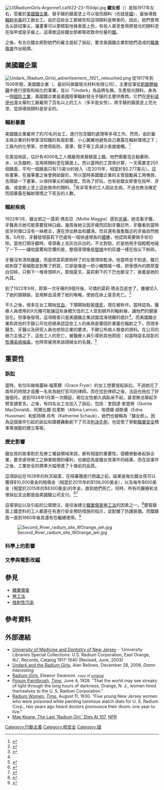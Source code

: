 [[File:USRadiumGirls-Argonne1,ca1922-23-150dpi.jpg|right]]
'''鐳女郎'''（{{lang-en|Radium Girls}}）是指1917年左右，受雇於[[美國鐳企業|美國鐳企業]]、替手錶的錶面塗上可以發亮顏料（也就是[[鐳|鐳]]）、最後導致[[急性辐射综合症|輻射中毒]]的工廠女工。由於這些女工都被告知這項顏料是無害的，因此，她們會用舌尖舔拭筆尖，讓畫筆可以更精製地替表面上色，有些人甚至會用將發光的顏料塗在指甲或是牙齒上。這導致這些鐳女郎都吸收致命份量的[[鐳|鐳]]。

之後，有五位鐳女郎對她們的雇主提起了訴訟，要求美國鐳企業對她們造成的[[職業傷害|職業傷害]]作出賠償。

== 美國鐳企業 ==
{{Main|美國鐳企業}}
[[File:Undark_(Radium_Girls)_advertisement,_1921,_retouched.png|right]]
從1917年到1926年間，美國鐳企業（{{lang|en|United States Radium Corporation}}，最初叫做鐳發光材料有限公司），主要從事從[[釩酸鉀鈾礦|釩酸鉀鈾礦]]中進行提取和純化的事業，並以「Undark」為品牌名稱，生產發光顏料。身為一個[[國防工業|國防工業]]，美國鐳企業是美國陸軍輻射發光手錶的主要供應商。它們在[[伊利诺伊州|伊利诺伊州]]渥太華的工廠雇用了百名以上的工人（多半是女性），將手錶的錶面塗上亮光漆，並誤導說顏料是安全的。

=== 輻射暴露 ===
美國鐳企業雇用了約70名的女工，進行包含鐳的處理等多項工作。然而，由於雇主與企業的科學家深知鐳的負面影響，小心翼翼地避免自己暴露在輻射環境之下；工廠內的化學家，亦使用鉛防、面罩、鉗子等工具減少直接接觸。<ref name="interesting">{{Cite web|title=Undark and the Radium Girls|url=https://www.damninteresting.com/undark-and-the-radium-girls/|accessdate=2020-10-09|work=Damn Interesting|language=en-US}}</ref> 

在美加地區，估計有4000名工人備雇用來替錶面上鐳。他們需要混合黏著劑、水、以及鐳粉，並用{{le|驼毛刷|Camel-hair brush}}將顏料塗在錶面上。而以當時的工資來計算，一天需要塗250個錶面，平均一個錶面只有1.5美分的收入（在2015年，相當於$0.277美元）。這些畫筆，在幾筆畫之後會開始變形，所以當時美國鐳企業的主管鼓勵員工用嘴唇、舌頭舔一下畫筆，以保持筆尖的細緻度。而為了好玩，也有些鐳女郎會在指甲、牙齒、或是臉上塗上這些致命的顏料。<ref name="NYT_1998-10-06">{{cite news|url=http://www.nytimes.com/1998/10/06/science/a-glow-in-the-dark-and-a-lesson-in-scientific-peril.html?pagewanted=all|title=A Glow in the Dark, and a Lesson in Scientific Peril|last=Grady|first=Denise|publisher=''The New York Times''|date=October 6, 1998|quote=|accessdate=November 25, 2009}}</ref>有非常多的工人因此生病，不過也無法確定而因暴露在輻射環境之下死去的人數。

=== 輻射疾病 ===
1922年1月，鐳女郎之一莫莉·瑪吉亞（Mollie Maggia）感到[[牙痛|牙痛]]，她去看牙醫，牙醫表示她可能需要拔掉臼齒。幾周後她又因牙痛而回到牙醫診所，牙醫看到當時拔牙的傷口沒有一絲癒合，還在滲出鮮血和膿液。而且還有幾隻臨近的牙齒自然脫落。5月份，牙醫發現莫莉下巴處有一個快速增長的[[膿腫|膿腫]]，他認爲需要做手術切除。當他打開牙齦時，骨頭看上去灰白灰白的，不太對勁，於是他用手指輕輕地碰了一下——讓他震驚和恐懼的是，整個骨頭像是[[壁爐|壁爐]]中的灰燼一樣在指尖下粉碎。

牙醫沒有清除[[腫瘤|腫瘤]]，而是把莫莉那粉碎了的左顎清除乾淨。他當時並不知道，鐳已經刺穿了骨細胞並剝奪了鈣質，它卻是像是一把小機關槍一樣，把骨頭內的膠原蛋白切碎，只剩下一堆骨頭碎片。那個夏天，莫莉剩下的下巴也都沒了，接着是她的內耳。

到了1922年9月，即第一次牙痛的8個月後，可憐的莫莉·瑪吉亞逝世了。腫瘤切入了她的頸靜脈，並用鮮血浸潤了她的喉嚨，使她在牀上窒息死亡。<ref>{{Cite web|title=“鐳女郎”真實的悲劇故事|url=https://thats.cc/posts/24020996591001a93a80a5ecf7b56877|accessdate=2020-10-09|work=互動頭條|language=zh-TW}}</ref> 

不久之後，很多在女工開始[[贫血|贫血]]，下顎開始鬆脫[[壞死|壞死]]，現在被称作{{Link-en|镭毒颌炎|Radium jaw}}。當時認為，醫療人員使用的X光機可能讓這些身體欠佳的工人受到額外的輻射線，讓他們的健康惡化。但事後發現，這項檢查只是美國鐳企業試圖混淆視聽的詭計<ref name="interesting" />。而美國鐳企業和其他的手錶公司也拒絕承認這些工人的疾病是肇因於暴露在輻射之下。而很多醫生、牙醫以及研究人員也依照企業的要求，不願公布病人檢查的資料。在公司的極力主張之下，這些工人的死亡，被醫療人員引導到其他原因：如當時惡名昭彰的[[性傳染病|性傳染病]][[梅毒|梅毒]]，也時常被用來誹謗婦女的名聲。<ref>{{Cite book|title=Deadly glow : the radium dial worker tragedy|url=https://www.worldcat.org/oclc/43420772|publisher=American Public Health Association|date=1999|location=Washington, DC|isbn=0-87553-245-4|oclc=43420772|last=Mullner, Ross M.}}</ref>

== 重要性 ==

=== 訴訟 ===
<div>當時，有位叫做格蕾絲‧福萊爾（Grace Fryer）的女工想要提起訴訟，不過她花了兩年的時間才尋獲一名肯為她打官司的律師。而在找到律師之後，法庭也拖拉了好幾個月。直到1928年1月第一次開庭，兩位女性都久病臥床不起，甚至無法舉起手臂宣讀誓言。之後，有四名女工也加入了訴訟，包括：奎因達‧麥當勞（Quinta MacDonald)、阿爾比娜‧拉里斯（Albina Larice)、埃德娜‧胡斯曼（Edna Hussman）和凱特琳‧肖布（Katherine Schaub），她們也被稱為「鐳女郎」。因為這個案件引起的訴訟和媒體轟動創下了司法[[判決先例|判決先例]]，也促使了勞動[[職業安全|職業安全]]標準等規範的建立等等。
</div>

=== 歷史影響 ===
鐳女孩的故事對於{{le|保健物理學|health physics}}及勞工權益領域來說，都有相當的重要性。個體勞動者起訴企業，要求虐待勞工之損害賠償的權利，也被認為是鐳女孩事件的結果。而在該事件之後，工業安全的標準大幅增進了十幾前的品質。{{fact|date=2015年8月}}

這項訴訟在1928年的秋天結案，在陪審團進行商議之前。結果是每位鐳女孩可以獲得$10,000美金的賠償金（相當於2015年的$138,000美金），以及每年$600美金（相當於2015年的$8300美金)的年金，直到她們死亡，同時，所有的醫療和法律訴訟支出都是由美國鐳公司支付。<ref>{{cite web|title=The Radium Girls|url=http://www.rst2.edu/ties/radon/ramfordu/pdffiles/The%20Radium%20Girls.pdf|accessdate=2015-07-16|last=Kovarik|first=Bill|year=2002|work=(originally published as chapter eight of ''Mass Media and Environmental Conflict'')|publisher=RUNet.edu|archiveurl=https://web.archive.org/web/20050105021031/http://www.rst2.edu/ties/radon/ramfordu/pdffiles/The%20Radium%20Girls.pdf|archivedate=2005年1月5日|deadurl=yes|df=}} </ref><ref>{{Cite web|title=CPI Inflation Calculator|url=https://data.bls.gov/cgi-bin/cpicalc.pl|accessdate=2020-10-09|work=data.bls.gov}}</ref>

這場爭訟以及引起的公眾關注，是往後建立[[職業傷害|職業傷害]][[勞工法|勞工法]]的因素之一。<ref>{{cite web|title=Mass Media & Environmental Conflict - Radium Girls|url=http://www.radford.edu/~wkovarik/envhist/radium.html|accessdate=2009-08-01|archiveurl=https://web.archive.org/web/20090721113733/http://www.radford.edu/~wkovarik/envhist/radium.html|archivedate=2009-07-21|dead-url=yes}}</ref>要幫錶面上鐳塗料的工人都是在有進行安全預防措施的指示，並配備了防護裝備。而鐳錶面一直到1960年後其還有在繼續使用。<ref>{{Cite book|url=https://books.google.es/books?id=J90PQpnE5l4C&pg=PA1192&hl=zh-CN|publisher=PediaPress|language=en|page=1192|title=The Elements}}</ref>

[[File:Second_River_radium_site_WOrange_jeh.jpg|thumb]]

=== 科學上的影響 ===

=== 文學與電影改編 ===

== 參見 ==
* [[职业病|職業傷害]]
* [[勞工法|勞工法]]
* [[放射性污染|放射性污染]]

== 參考資料 ==
{{Reflist}}

== 外部連結 ==
* [https://web.archive.org/web/20050329084342/http://www.umdnj.edu/librweb/speccoll/USRadiumCorp.html University of Medicine and Dentistry of New Jersey] - 'University Libraries Special Collections: U.S. Radium Corporation, East Orange, NJ', Records, Catalog 1917-1940 (Revised, June, 2003)
* [http://www.damninteresting.com/?p=660 Undark and the Radium Girls], Alan Bellows, December 28, 2006, ''Damn Interesting''
* [https://archive.is/20070927203422/http://www.unco.edu/colopoets/poets/swanson_eleanor/radium.html Radium Girls], Eleanor Swanson. <small>copy of [http://www.unco.edu/colopoets/poets/swanson_eleanor/radium.html original]</small>
* [http://www.time.com/time/magazine/article/0,9171,731868,00.html Poison Paintbrush], ''[[時代_(雜誌)|Time]]'', June 4, 1928. "That the world may see streaks of light through the long hours of darkness, Orange, N. J., women hired themselves to the U. S. Radium Corporation."
* [http://www.time.com/time/magazine/article/0,9171,740056,00.html Radium Women], ''[[時代_(雜誌)|Time]]'', August 11, 1930. "Five young New Jersey women who were poisoned while painting luminous watch dials for U. S. Radium Corp., two years ago heard doctors pronounce their doom: one year to live."
* [http://www.npr.org/2014/12/28/373510029/saved-by-a-bad-taste-the-last-radium-girl-dies-at-107 Mae Keane, The Last 'Radium Girl,' Dies At 107], [[全国公共广播电台|NPR]]
{{Public health}}
{{Authority control}}
[[Category:行動主義|Category:行動主義]]
[[Category:核安全|Category:核安全]]
[[Category:镭|Category:镭]]